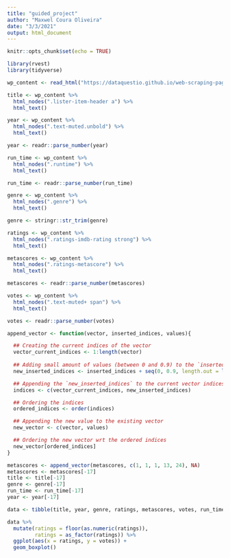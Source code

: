 ```yaml
---
title: "guided_project"
author: "Maxwel Coura Oliveira"
date: "3/3/2021"
output: html_document
---
```


```r
knitr::opts_chunk$set(echo = TRUE)
```


```r
library(rvest)
library(tidyverse)
```


```r
wp_content <- read_html("https://dataquestio.github.io/web-scraping-pages/IMDb-DQgp.html")
```


```r
title <- wp_content %>% 
  html_nodes(".lister-item-header a") %>% 
  html_text()
```

```r
year <- wp_content %>% 
  html_nodes(".text-muted.unbold") %>% 
  html_text()

year <- readr::parse_number(year)
```


```r
run_time <- wp_content %>% 
  html_nodes(".runtime") %>% 
  html_text()

run_time <- readr::parse_number(run_time)
```

```r
genre <- wp_content %>% 
  html_nodes(".genre") %>% 
  html_text()

genre <- stringr::str_trim(genre)
```


```r
ratings <- wp_content %>% 
  html_nodes(".ratings-imdb-rating strong") %>% 
  html_text()
```


```r
metascores <- wp_content %>% 
  html_nodes(".ratings-metascore") %>% 
  html_text()

metascores <- readr::parse_number(metascores)
```


```r
votes <- wp_content %>% 
  html_nodes(".text-muted+ span") %>% 
  html_text()

votes <- readr::parse_number(votes)
```

```r
append_vector <- function(vector, inserted_indices, values){

  ## Creating the current indices of the vector
  vector_current_indices <- 1:length(vector)
  
  ## Adding small amount of values (between 0 and 0.9) to the `inserted_indices`
  new_inserted_indices <- inserted_indices + seq(0, 0.9, length.out = length(inserted_indices))

  ## Appending the `new_inserted_indices` to the current vector indices
  indices <- c(vector_current_indices, new_inserted_indices)

  ## Ordering the indices
  ordered_indices <- order(indices)

  ## Appending the new value to the existing vector
  new_vector <- c(vector, values)

  ## Ordering the new vector wrt the ordered indices
  new_vector[ordered_indices]
}
```


```r
metascores <- append_vector(metascores, c(1, 1, 1, 13, 24), NA)
metascores <- metascores[-17]
title <- title[-17]
genre <- genre[-17]
run_time <- run_time[-17]
year <- year[-17]
```


```r
data <- tibble(title, year, genre, ratings, metascores, votes, run_time) 
```

```r
data %>% 
  mutate(ratings = floor(as.numeric(ratings)),
         ratings = as_factor(ratings)) %>% 
  ggplot(aes(x = ratings, y = votes)) +
  geom_boxplot()
```

